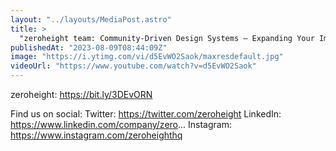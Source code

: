 ```yaml
---
layout: "../layouts/MediaPost.astro"
title: >
  "zeroheight team: Community-Driven Design Systems – Expanding Your Impact!"
publishedAt: "2023-08-09T08:44:09Z"
image: "https://i.ytimg.com/vi/d5EvWO2Saok/maxresdefault.jpg"
videoUrl: "https://www.youtube.com/watch?v=d5EvWO2Saok"
---
```


zeroheight: https://bit.ly/3DEvORN

Find us on social:
Twitter: https://twitter.com/zeroheight
LinkedIn: https://www.linkedin.com/company/zero...
Instagram: https://www.instagram.com/zeroheighthq
